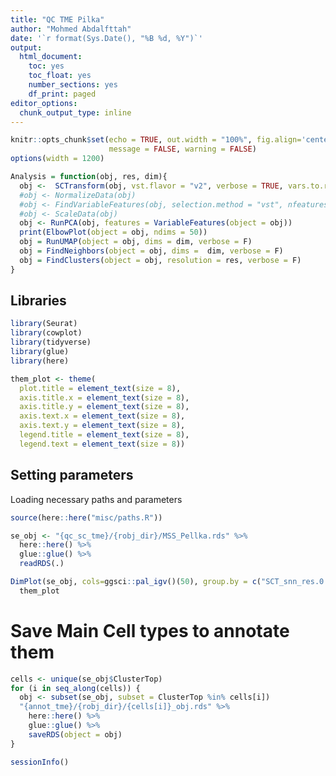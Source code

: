 ---
title: "QC TME Pilka"
author: "Mohmed Abdalfttah"
date: '`r format(Sys.Date(), "%B %d, %Y")`'
output:
  html_document:
    toc: yes
    toc_float: yes
    number_sections: yes
    df_print: paged
editor_options: 
  chunk_output_type: inline
---

```{r setup, include=FALSE}
knitr::opts_chunk$set(echo = TRUE, out.width = "100%", fig.align='center', 
                      message = FALSE, warning = FALSE)
options(width = 1200)
```

```{r}
Analysis = function(obj, res, dim){
  obj <-  SCTransform(obj, vst.flavor = "v2", verbose = TRUE, vars.to.regress = c("percent.mt"))
  #obj <- NormalizeData(obj)
  #obj <- FindVariableFeatures(obj, selection.method = "vst", nfeatures = 3000)
  #obj <- ScaleData(obj)
  obj <- RunPCA(obj, features = VariableFeatures(object = obj))
  print(ElbowPlot(object = obj, ndims = 50))
  obj = RunUMAP(object = obj, dims = dim, verbose = F)
  obj = FindNeighbors(object = obj, dims =  dim, verbose = F)
  obj = FindClusters(object = obj, resolution = res, verbose = F)
}
```




## Libraries

```{r}
library(Seurat)
library(cowplot)
library(tidyverse)
library(glue)
library(here)
```

```{r}
them_plot <- theme(
  plot.title = element_text(size = 8),
  axis.title.x = element_text(size = 8),
  axis.title.y = element_text(size = 8),
  axis.text.x = element_text(size = 8),
  axis.text.y = element_text(size = 8),
  legend.title = element_text(size = 8),
  legend.text = element_text(size = 8))

```

## Setting parameters
Loading necessary paths and parameters
```{r}
source(here::here("misc/paths.R"))
```

```{r}
se_obj <- "{qc_sc_tme}/{robj_dir}/MSS_Pellka.rds" %>%
  here::here() %>%
  glue::glue() %>%
  readRDS(.)
```

```{r, fig.width=20, fig.height=10}
DimPlot(se_obj, cols=ggsci::pal_igv()(50), group.by = c("SCT_snn_res.0.2", "PatientTypeID", "ClusterTop", "ClusterMidway"), ncol = 2) &
  them_plot
```

# Save Main Cell types to annotate them 

```{r}
cells <- unique(se_obj$ClusterTop)
for (i in seq_along(cells)) {
  obj <- subset(se_obj, subset = ClusterTop %in% cells[i])
  "{annot_tme}/{robj_dir}/{cells[i]}_obj.rds" %>%
    here::here() %>%
    glue::glue() %>%
    saveRDS(object = obj)
}
```

```{r}
sessionInfo()
```

